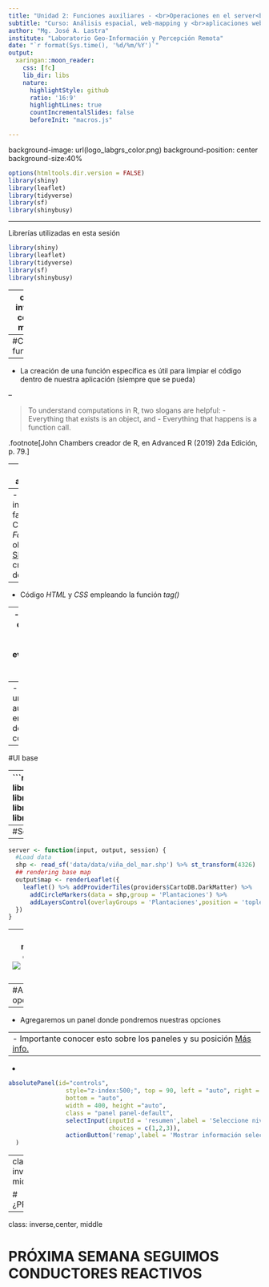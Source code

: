 ```yaml
---
title: "Unidad 2: Funciones auxiliares - <br>Operaciones en el server<br>"
subtitle: "Curso: Análisis espacial, web-mapping y <br>aplicaciones web con R Shiny<br>"
author: "Mg. José A. Lastra"
institute: "Laboratorio Geo-Información y Percepción Remota"
date: "`r format(Sys.time(), '%d/%m/%Y')`"
output:
  xaringan::moon_reader:
    css: [fc]
    lib_dir: libs
    nature:
      highlightStyle: github
      ratio: '16:9'
      highlightLines: true
      countIncrementalSlides: false
      beforeInit: "macros.js"

---
```

background-image: url(logo_labgrs_color.png)
background-position: center
background-size:40%

```r
options(htmltools.dir.version = FALSE)
library(shiny)
library(leaflet)
library(tidyverse)
library(sf)
library(shinybusy)
```


---

Librerías utilizadas en esta sesión

```r
library(shiny)
library(leaflet)
library(tidyverse)
library(sf)
library(shinybusy)
```


---
class: inverse, center, middle

# INTRODUCCIÓN

---
#Creando funciones

--
- La creación de una función específica es útil para limpiar el código dentro de nuestra aplicación (siempre que se pueda)

--

> To understand computations in R, two slogans are helpful:
- Everything that exists is an object, and
- Everything that happens is a function call.

.footnote[John Chambers creador de R, en Advanced R (2019) 2da Edición, p. 79.]

---
#Creando una aplicación simple

--
- Usando información de faenas mineras de Chile de nombre *FaenasMineras.shp* obtenida desde [SINIA, MMA](https://ide.mma.gob.cl/), crearemos una app donde usaremos:

--
- Código *HTML* y *CSS* empleando la función *tag()*

--
- Funciones y conductores reactivos (reactive, eventReactive, observers, etc.)

--
- Crearemos una función auxiliar y la emplearemos dentro del código.

---
#UI base

--
```r
library(shiny)
library(leaflet)
library(tidyverse)
library(sf)
library(shinybusy)

ui <- bootstrapPage(
  tags$style(type = "text/css", "html, body {width:100%;height:100%}"), #esto hace la magia
  leafletOutput('map', width = "100%", height = "100%"),
  )
)
```

---
#Server base

--
```r
server <- function(input, output, session) {
  #Load data
  shp <- read_sf('data/data/viña_del_mar.shp') %>% st_transform(4326)
  ## rendering base map
  output$map <- renderLeaflet({
    leaflet() %>% addProviderTiles(providers$CartoDB.DarkMatter) %>% 
      addCircleMarkers(data = shp,group = 'Plantaciones') %>%
      addLayersControl(overlayGroups = 'Plantaciones',position = 'topleft')
  })
}
```

---
class: middle, center
![:scale 65%](app1.png)

---
#Añadiendo opciones

--
- Agregaremos un panel donde pondremos nuestras opciones

--
- Importante conocer esto sobre los paneles y su posición [Más info.](https://leafletjs.com/reference-1.7.1.html#map-pane)
--
-
```r
absolutePanel(id="controls",
                style="z-index:500;", top = 90, left = "auto", right = 20, 
                bottom = "auto",
                width = 400, height ="auto",
                class = "panel panel-default",
                selectInput(inputId = 'resumen',label = 'Seleccione nivel para resumen',
                            choices = c(1,2,3)),
                actionButton('remap',label = 'Mostrar información seleccionada')
  )
```


---
class: inverse,center, middle

# ¿PREGUNTAS?

---

class: inverse,center, middle

# PRÓXIMA SEMANA SEGUIMOS <br> CONDUCTORES REACTIVOS <br> 

